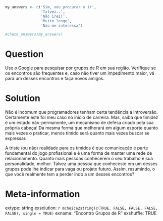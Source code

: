 ```r
my_answers <- c('Sim, vou procurar e ir', 
                'Talvez..',
                'Não irei!',
                'Muito longe',
                'Não me interessa')

#check_answers(my_answers)
```

Question
========

Use o [Google](https://www.google.com/search?q=R+groups+in+my+city) para pesquisar por grupos de R em sua região. Verifique se os encontros são frequentes e, caso não tiver um impedimento maior, vá para um desses encontros e faça novos amigos. 


Solution
================

Não é incomum que programadores tenham certa tendência a introversão. Certamente este foi meu caso no início de carreira. Mas, saiba que timidez é um estado não-permanente, um mecanismo de defesa criado pela sua própria cabeça! Da mesma forma que melhorará em algum esporte quanto mais vezes o praticar, menos tímido será quanto mais vezes buscar se expressar. 

A triste (ou não) realidade para os tímidos é que comunicação é parte fundamental do jogo profissional e é uma forma de manter uma rede de relacionamento. Quanto mais pessoas conhecerem o seu trabalho e sua personalidade, melhor. Talvez uma pessoa que conheceste em um desses grupos pode lhe indicar para vaga ou projeto futuro. Assim, resumindo, o que você realmente tem a perder indo a um desses encontros?


Meta-information
================
extype: string
exsolution: `r mchoice2string(c(TRUE, FALSE, FALSE, FALSE, FALSE), single = TRUE)`
exname: "Encontro Grupos de R"
exshuffle: TRUE

